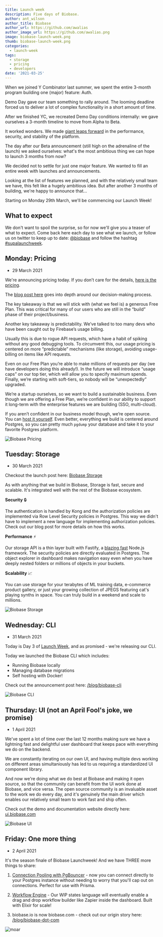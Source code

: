 ```yaml
---
title: Launch week
description: Five days of Biobase.
author: ant_wilson
author_title: Biobase
author_url: https://github.com/awalias
author_image_url: https://github.com/awalias.png
image: biobase-launch-week.png
thumb: biobase-launch-week.png
categories:
  - launch-week
tags:
  - storage
  - pricing
  - developers
date: '2021-03-25'
---
```


When we joined Y Combinator last summer, we spent the entire 3-month program building one (major) feature: Auth.

Demo Day gave our team something to rally around. The looming deadline forced us to deliver a lot of complex functionality in a short amount of time.

After we finished YC, we recreated Demo Day conditions internally: we gave ourselves a 3-month timeline to move from Alpha to Beta.

It worked wonders. We made [giant leaps forward](/beta) in the performance, security, and
stability of the platform.

The day after our Beta announcement (still high on the adrenaline of the launch) we asked ourselves:
what's the most ambitious thing we can hope to launch 3 months from now?

We decided not to settle for just one major feature. We wanted to fill an entire week with launches and announcements.

Looking at the list of features we planned, and with the relatively small team we have, this felt like a hugely ambitious idea.
But after another 3 months of building, we're happy to announce that...

Starting on Monday 29th March, we'll be commencing our Launch Week!

## What to expect

We don't want to spoil the surprise, so for now we'll give you a teaser of what to expect. Come back here each day to see what we launch,
or follow us on twitter to keep up to date: [@biobase](https://twitter.com/biobase) and follow the hashtag [#supalaunchweek](https://twitter.com/hashtag/supalaunchweek).

## Monday: Pricing

- 29 March 2021

We're announcing pricing today. If you don’t care for the details, [here is the pricing](/pricing).

The [blog post here](/blog/pricing) goes into depth around our decision-making process.

The key takeaway is that we will stick with (what we feel is) a generous Free Plan. This was critical for many of our users who are still in the “build” phase of their project/business.

Another key takeaway is predictability. We’ve talked to too many devs who have been caught out by Firebase’s usage billing.

Usually this is due to rogue API requests, which have a habit of spiking without any good debugging tools. To circumvent this, our usage pricing is centered on more “predictable” mechanisms (like storage), avoiding usage-billing on items like API requests.

Even on our Free Plan you’re able to make millions of requests per day (we have developers doing this already!). In the future we will introduce “usage caps” on our top tier, which will allow you to specify maximum spends. Finally, we’re starting with soft-tiers, so nobody will be “unexpectedly” upgraded.

We’re a startup ourselves, so we want to build a sustainable business. Even though we are offering a Free Plan, we’re confident in our ability to support it long-term with the enterprise features we are building (SSO, multi-cloud).

If you aren’t confident in our business model though, we’re open source. You can [host it yourself](https://github.com/biobase-ai/biobase/tree/master/docker). Even better, everything we build is centered around Postgres, so you can pretty much `pgdump` your database and take it to your favorite Postgres platform.

![Biobase Pricing](/images/blog/launch-week/bernie-1.png)

## Tuesday: Storage

- 30 March 2021

Checkout the launch post here: [Biobase Storage](/blog/biobase-storage)

As with anything that we build in Biobase, Storage is fast, secure and scalable. It's integrated well with the rest of the Biobase ecosystem.

**Security** 🔒

The authentication is handled by Kong and the authorization policies are implemented via Row Level Security policies in Postgres. This way we didn't have to implement a new language for implementing authorization policies. Check out our blog post for more details on how this works.

**Performance** ⚡️

Our storage API is a thin layer built with Fastify, a [blazing fast](https://www.fastify.io/benchmarks/) Node.js framework. The security policies are directly evaluated in Postgres. The object explorer in dashboard makes navigation easy even when you have deeply nested folders or millions of objects in your buckets.

**Scalability** 📈

You can use storage for your terabytes of ML training data, e-commerce product gallery, or just your growing collection of JPEGS featuring cat's playing synths in space. You can truly build in a weekend and scale to millions.

![Biobase Storage](/images/blog/launch-week/bernie-2.png)

## Wednesday: CLI

- 31 March 2021

Today is Day 3 of [Launch Week](/blog/launch-week), and as promised - we're releasing our CLI.

Today we launched the Biobase CLI which includes:

- Running Biobase locally
- Managing database migrations
- Self hosting with Docker!

Check out the announcement post here: [/blog/biobase-cli](/blog/biobase-cli)

![Biobase CLI](/images/blog/launch-week/bernie-3.png)

## Thursday: UI (not an April Fool's joke, we promise)

- 1 April 2021

We've spent a lot of time over the last 12 months making sure we have a lightning fast and delightful user dashboard that keeps pace with everything we do on the backend.

We are constantly iterating on our own UI, and having multiple devs working on different areas simultaniously has led to us requiring a standardized UI component library.

And now we're doing what we do best at Biobase and making it open source, so that the community can benefit from the UI work done at Biobase, and vice versa. The open source community is an invaluable asset to the work we do every day, and it's genuinely the main driver which enables our relatively small team to work fast and ship often.

Check out the demo and documentation website directly here: [ui.biobase.com](https://ui.biobase.com/)

![Biobase UI](/images/blog/launch-week/bernie-4.png)

## Friday: One more thing

- 2 April 2021

It's the season finale of Biobase Launchweek! And we have THREE more things to share:

1. [Connection Pooling with PgBouncer](/blog/biobase-pgbouncer) - now you can connect directly to your Postgres instance without needing to worry that you'll cap out on connections. Perfect for use with Prisma.

2. [Workflow Engine](/blog/biobase-workflows) - Our WIP states language will eventually enable a drag and drop workflow builder like Zapier inside the dashboard. Built with Elixir for scale!

3. biobase.io is now biobase.com - check out our origin story here: [/blog/biobase-dot-com](/blog/biobase-dot-com)

![moar](/images/blog/launch-week/bernie-5.png)
